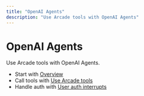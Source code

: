 ```yaml
---
title: "OpenAI Agents"
description: "Use Arcade tools with OpenAI Agents"
---
```


# OpenAI Agents

Use Arcade tools with OpenAI Agents.

- Start with [Overview](/home/agent-frameworks/oai-agents/overview)
- Call tools with [Use Arcade tools](/home/agent-frameworks/oai-agents/use-arcade-tools)
- Handle auth with [User auth interrupts](/home/agent-frameworks/oai-agents/user-auth-interrupts)


